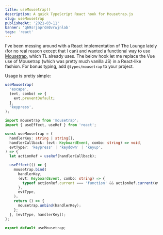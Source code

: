 ```yaml
---
title: useMousetrap()
description: A quick TypeScript React hook for Mousetrap.js
slug: useMousetrap
publishedAt: '2021-03-11'
banner: 'q69srjaprdm0vrwjnlab'
tags: 'react'
---
```


I've been messing around with a React implementation of The Lounge lately (for no real reason except that I can) and wanted a functional way to use [Mousetrap](https://craig.is/killing/mice), which TL already uses. The below hook let me replace the Vue use of Mousetrap (which was pretty much vanilla JS) in a React-like fashion. For bonus typing, add `@types/mousetrap` to your project.

Usage is pretty simple:

```ts
useMousetrap(
  'escape',
  (evt, combo) => {
    evt.preventDefault;
  },
  'keypress',
);
```

```ts
import mousetrap from 'mousetrap';
import { useEffect, useRef } from 'react';

const useMousetrap = (
  handlerKey: string | string[],
  handlerCallback: (evt: KeyboardEvent, combo: string) => void,
  evtType?: 'keypress' | 'keydown' | 'keyup',
) => {
  let actionRef = useRef(handlerCallback);

  useEffect(() => {
    mousetrap.bind(
      handlerKey,
      (evt: KeyboardEvent, combo: string) => {
        typeof actionRef.current === 'function' && actionRef.current(evt, combo);
      },
      evtType,
    );
    return () => {
      mousetrap.unbind(handlerKey);
    };
  }, [evtType, handlerKey]);
};

export default useMousetrap;
```
